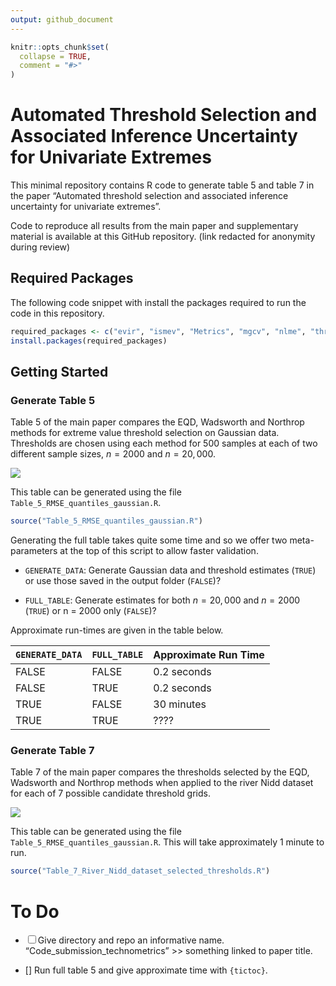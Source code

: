 ```yaml
---
output: github_document
---
```


<!-- README.md is generated from README.Rmd. Please edit that file -->

```r
knitr::opts_chunk$set(
  collapse = TRUE,
  comment = "#>"
)
```

# Automated Threshold Selection and Associated Inference Uncertainty for Univariate Extremes

This minimal repository contains R code to generate table 5 and table 7 in the paper "Automated threshold selection and associated inference uncertainty for univariate extremes".

Code to reproduce all results from the main paper and supplementary material is available at this GitHub repository. (link redacted for anonymity during review)

## Required Packages

The following code snippet with install the packages required to run the code in this repository.

```r
required_packages <- c("evir", "ismev", "Metrics", "mgcv", "nlme", "threshr")
install.packages(required_packages)
```


## Getting Started 

### Generate Table 5

Table 5 of the main paper compares the EQD, Wadsworth and Northrop methods for extreme value threshold selection on Gaussian data. Thresholds are chosen using each method for 500 samples at each of two different sample sizes, $n = 2000$ and $n = 20,000$.

![](readme-images/table-5.png)

This table can be generated using the file `Table_5_RMSE_quantiles_gaussian.R`. 

```r
source("Table_5_RMSE_quantiles_gaussian.R")
```

Generating the full table takes quite some time and so we offer two meta-parameters at the top of this script to allow faster validation. 

- `GENERATE_DATA`: Generate Gaussian data and threshold estimates (`TRUE`) or use those saved in the output folder (`FALSE`)?

- `FULL_TABLE`: Generate estimates for both $n = 20,000$ and $n = 2000$ (`TRUE`) or n = 2000 only (`FALSE`)?

Approximate run-times are given in the table below. 

| `GENERATE_DATA` | `FULL_TABLE` | Approximate Run Time |
|-----------------|--------------|----------------------|
| FALSE           | FALSE        | 0.2 seconds          |
| FALSE           | TRUE         | 0.2 seconds          |
| TRUE            | FALSE        | 30 minutes           |
| TRUE            | TRUE         | ????                 |


### Generate Table 7

Table 7 of the main paper compares the thresholds selected by the EQD, Wadsworth and Northrop methods when applied to the river Nidd dataset for each of 7 possible candidate threshold grids. 

![](readme-images/table-7.png)

This table can be generated using the file `Table_5_RMSE_quantiles_gaussian.R`. This will take approximately 1 minute to run. 

```r
source("Table_7_River_Nidd_dataset_selected_thresholds.R")
```

# To Do 

- [ ] Give directory and repo an informative name. "Code_submission_technometrics" >> something linked to paper title.

- [] Run full table 5 and give approximate time with `{tictoc}`.